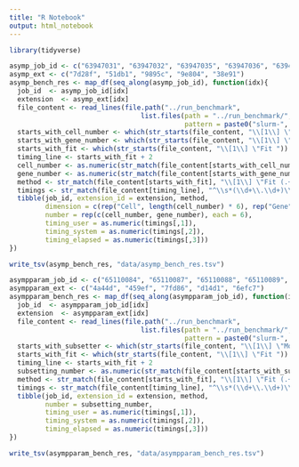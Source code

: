 ```yaml
---
title: "R Notebook"
output: html_notebook
---
```




```r
library(tidyverse)
```



```r
asymp_job_id <- c("63947031", "63947032", "63947035", "63947036", "63947037")
asymp_ext <- c("7d28f", "51db1", "9895c", "9e804", "38e91")
asymp_bench_res <- map_df(seq_along(asymp_job_id), function(idx){
  job_id  <- asymp_job_id[idx]
  extension  <- asymp_ext[idx]
  file_content <- read_lines(file.path("../run_benchmark", 
                                 list.files(path = "../run_benchmark/", 
                                            pattern = paste0("slurm-", job_id, "-.*.out"))))
  starts_with_cell_number <- which(str_starts(file_content, "\\[1\\] \"Cell Number: "))
  starts_with_gene_number <- which(str_starts(file_content, "\\[1\\] \"Gene Number: "))
  starts_with_fit <- which(str_starts(file_content, "\\[1\\] \"Fit "))
  timing_line <- starts_with_fit + 2
  cell_number <- as.numeric(str_match(file_content[starts_with_cell_number], "\\[1\\] \"Cell Number: (\\d+)\"")[,2])
  gene_number <- as.numeric(str_match(file_content[starts_with_gene_number], "\\[1\\] \"Gene Number: (\\d+)\"")[,2])
  method <- str_match(file_content[starts_with_fit], "\\[1\\] \"Fit (.+)\"")[,2]
  timings <- str_match(file_content[timing_line], "^\\s*(\\d+\\.\\d+)\\s+(\\d+\\.\\d+)\\s+(\\d+\\.\\d+)\\s*$")[,2:4]
  tibble(job_id, extension_id = extension, method, 
         dimension = c(rep("Cell", length(cell_number) * 6), rep("Gene", length(gene_number)* 6)),
         number = rep(c(cell_number, gene_number), each = 6),
         timing_user = as.numeric(timings[,1]),
         timing_system = as.numeric(timings[,2]),
         timing_elapsed = as.numeric(timings[,3]))
})

write_tsv(asymp_bench_res, "data/asymp_bench_res.tsv")

```



```r
asympparam_job_id <- c("65110084", "65110087", "65110088", "65110089", "65110090")
asympparam_ext <- c("4a44d", "459ef", "7fd86", "d14d1", "6efc7")
asympparam_bench_res <- map_df(seq_along(asympparam_job_id), function(idx){
  job_id  <- asympparam_job_id[idx]
  extension  <- asympparam_ext[idx]
  file_content <- read_lines(file.path("../run_benchmark", 
                                 list.files(path = "../run_benchmark/", 
                                            pattern = paste0("slurm-", job_id, "-.*.out"))))
  starts_with_subsetter <- which(str_starts(file_content, "\\[1\\] \"Model matrix subsetter "))
  starts_with_fit <- which(str_starts(file_content, "\\[1\\] \"Fit "))
  timing_line <- starts_with_fit + 2
  subsetting_number <- as.numeric(str_match(file_content[starts_with_subsetter], "\\[1\\] \"Model matrix subsetter (\\d+)\"")[,2])
  method <- str_match(file_content[starts_with_fit], "\\[1\\] \"Fit (.+)\"")[,2]
  timings <- str_match(file_content[timing_line], "^\\s*(\\d+\\.\\d+)\\s+(\\d+\\.\\d+)\\s+(\\d+\\.\\d+)\\s*$")[,2:4]
  tibble(job_id, extension_id = extension, method, 
         number = subsetting_number,
         timing_user = as.numeric(timings[,1]),
         timing_system = as.numeric(timings[,2]),
         timing_elapsed = as.numeric(timings[,3]))
})

write_tsv(asympparam_bench_res, "data/asympparam_bench_res.tsv")

```


